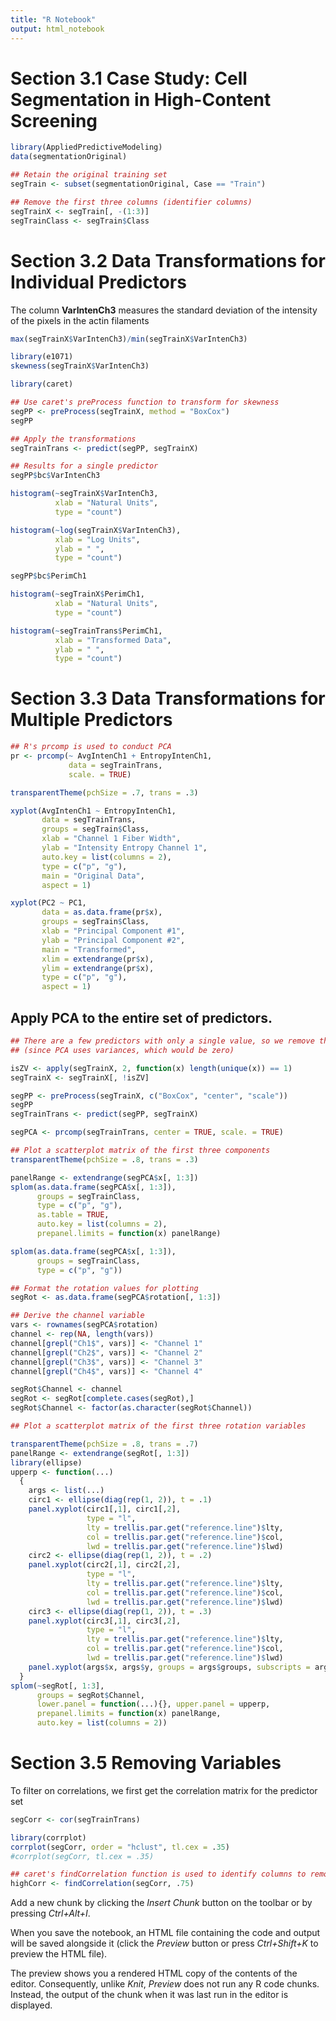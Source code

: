 ```yaml
---
title: "R Notebook"
output: html_notebook
---
```


# Section 3.1 Case Study: Cell Segmentation in High-Content Screening

```r
library(AppliedPredictiveModeling)
data(segmentationOriginal)

## Retain the original training set
segTrain <- subset(segmentationOriginal, Case == "Train")

## Remove the first three columns (identifier columns)
segTrainX <- segTrain[, -(1:3)]
segTrainClass <- segTrain$Class
```


# Section 3.2 Data Transformations for Individual Predictors

The column **VarIntenCh3** measures the standard deviation of the intensity of the pixels in the actin filaments

```r
max(segTrainX$VarIntenCh3)/min(segTrainX$VarIntenCh3)

library(e1071)
skewness(segTrainX$VarIntenCh3)

library(caret)

## Use caret's preProcess function to transform for skewness
segPP <- preProcess(segTrainX, method = "BoxCox")
segPP

## Apply the transformations
segTrainTrans <- predict(segPP, segTrainX)

## Results for a single predictor
segPP$bc$VarIntenCh3

histogram(~segTrainX$VarIntenCh3,
          xlab = "Natural Units",
          type = "count")

histogram(~log(segTrainX$VarIntenCh3),
          xlab = "Log Units",
          ylab = " ",
          type = "count")

segPP$bc$PerimCh1

histogram(~segTrainX$PerimCh1,
          xlab = "Natural Units",
          type = "count")

histogram(~segTrainTrans$PerimCh1,
          xlab = "Transformed Data",
          ylab = " ",
          type = "count")
```
# Section 3.3 Data Transformations for Multiple Predictors

```r
## R's prcomp is used to conduct PCA
pr <- prcomp(~ AvgIntenCh1 + EntropyIntenCh1, 
             data = segTrainTrans, 
             scale. = TRUE)

transparentTheme(pchSize = .7, trans = .3)

xyplot(AvgIntenCh1 ~ EntropyIntenCh1,
       data = segTrainTrans,
       groups = segTrain$Class,
       xlab = "Channel 1 Fiber Width",
       ylab = "Intensity Entropy Channel 1",
       auto.key = list(columns = 2),
       type = c("p", "g"),
       main = "Original Data",
       aspect = 1)

xyplot(PC2 ~ PC1,
       data = as.data.frame(pr$x),
       groups = segTrain$Class,
       xlab = "Principal Component #1",
       ylab = "Principal Component #2",
       main = "Transformed",
       xlim = extendrange(pr$x),
       ylim = extendrange(pr$x),
       type = c("p", "g"),
       aspect = 1)
```
## Apply PCA to the entire set of predictors.

```r
## There are a few predictors with only a single value, so we remove these first
## (since PCA uses variances, which would be zero)

isZV <- apply(segTrainX, 2, function(x) length(unique(x)) == 1)
segTrainX <- segTrainX[, !isZV]

segPP <- preProcess(segTrainX, c("BoxCox", "center", "scale"))
segPP
segTrainTrans <- predict(segPP, segTrainX)

segPCA <- prcomp(segTrainTrans, center = TRUE, scale. = TRUE)

## Plot a scatterplot matrix of the first three components
transparentTheme(pchSize = .8, trans = .3)

panelRange <- extendrange(segPCA$x[, 1:3])
splom(as.data.frame(segPCA$x[, 1:3]),
      groups = segTrainClass,
      type = c("p", "g"),
      as.table = TRUE,
      auto.key = list(columns = 2),
      prepanel.limits = function(x) panelRange)

splom(as.data.frame(segPCA$x[, 1:3]),
      groups = segTrainClass,
      type = c("p", "g"))


```
```r
## Format the rotation values for plotting
segRot <- as.data.frame(segPCA$rotation[, 1:3])

## Derive the channel variable
vars <- rownames(segPCA$rotation)
channel <- rep(NA, length(vars))
channel[grepl("Ch1$", vars)] <- "Channel 1"
channel[grepl("Ch2$", vars)] <- "Channel 2"
channel[grepl("Ch3$", vars)] <- "Channel 3"
channel[grepl("Ch4$", vars)] <- "Channel 4"

segRot$Channel <- channel
segRot <- segRot[complete.cases(segRot),]
segRot$Channel <- factor(as.character(segRot$Channel))

## Plot a scatterplot matrix of the first three rotation variables

transparentTheme(pchSize = .8, trans = .7)
panelRange <- extendrange(segRot[, 1:3])
library(ellipse)
upperp <- function(...)
  {
    args <- list(...)
    circ1 <- ellipse(diag(rep(1, 2)), t = .1)
    panel.xyplot(circ1[,1], circ1[,2],
                 type = "l",
                 lty = trellis.par.get("reference.line")$lty,
                 col = trellis.par.get("reference.line")$col,
                 lwd = trellis.par.get("reference.line")$lwd)
    circ2 <- ellipse(diag(rep(1, 2)), t = .2)
    panel.xyplot(circ2[,1], circ2[,2],
                 type = "l",
                 lty = trellis.par.get("reference.line")$lty,
                 col = trellis.par.get("reference.line")$col,
                 lwd = trellis.par.get("reference.line")$lwd)
    circ3 <- ellipse(diag(rep(1, 2)), t = .3)
    panel.xyplot(circ3[,1], circ3[,2],
                 type = "l",
                 lty = trellis.par.get("reference.line")$lty,
                 col = trellis.par.get("reference.line")$col,
                 lwd = trellis.par.get("reference.line")$lwd)
    panel.xyplot(args$x, args$y, groups = args$groups, subscripts = args$subscripts)
  }
splom(~segRot[, 1:3],
      groups = segRot$Channel,
      lower.panel = function(...){}, upper.panel = upperp,
      prepanel.limits = function(x) panelRange,
      auto.key = list(columns = 2))
```

# Section 3.5 Removing Variables

To filter on correlations, we first get the correlation matrix for the predictor set

```r
segCorr <- cor(segTrainTrans)

library(corrplot)
corrplot(segCorr, order = "hclust", tl.cex = .35)
#corrplot(segCorr, tl.cex = .35)

## caret's findCorrelation function is used to identify columns to remove.
highCorr <- findCorrelation(segCorr, .75)
```






Add a new chunk by clicking the *Insert Chunk* button on the toolbar or by pressing *Ctrl+Alt+I*.

When you save the notebook, an HTML file containing the code and output will be saved alongside it (click the *Preview* button or press *Ctrl+Shift+K* to preview the HTML file).

The preview shows you a rendered HTML copy of the contents of the editor. Consequently, unlike *Knit*, *Preview* does not run any R code chunks. Instead, the output of the chunk when it was last run in the editor is displayed.
